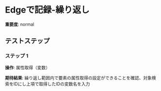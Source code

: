 # Edgeで記録-繰り返し

**重要度**: normal

## テストステップ

### ステップ 1

**操作**: 属性取得（変数）

**期待結果**:
繰り返し範囲内で要素の属性取得の設定ができることを確認、対象検索をIDにし上項で取得したIDの変数名を入力

